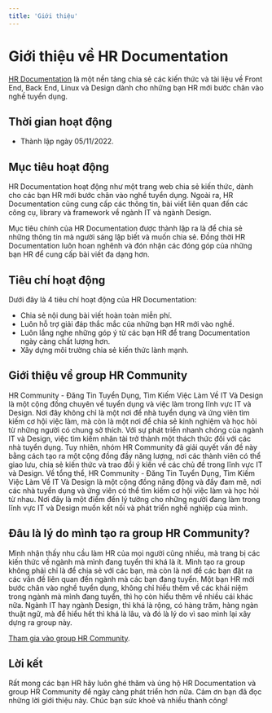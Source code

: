 ```yaml
---
title: 'Giới thiệu'
---
```


# Giới thiệu về HR Documentation

[HR Documentation](https://hrpenci.site) là một nền tảng chia sẻ các kiến thức
và tài liệu về Front End, Back End, Linux và Design dành cho những bạn HR mới
bước chân vào nghề tuyển dụng.

## Thời gian hoạt động

- Thành lập ngày 05/11/2022.

## Mục tiêu hoạt động

HR Documentation hoạt động như một trang web chia sẻ kiến thức, dành cho các bạn
HR mới bước chân vào nghề tuyển dụng. Ngoài ra, HR Documentation cũng cung cấp
các thông tin, bài viết liên quan đến các công cụ, library và framework về ngành
IT và ngành Design.

Mục tiêu chính của HR Documentation được thành lập ra là để chia sẻ những thông
tin mà người sáng lập biết và muốn chia sẻ. Đồng thời HR Documentation luôn hoan
nghênh và đón nhận các đóng góp của những bạn HR để cung cấp bài viết đa dạng
hơn.

## Tiêu chí hoạt động

Dưới đây là 4 tiêu chí hoạt động của HR Documentation:

- Chia sẻ nội dung bài viết hoàn toàn miễn phí.
- Luôn hỗ trợ giải đáp thắc mắc của những bạn HR mới vào nghề.
- Luôn lắng nghe những góp ý từ các bạn HR để trang Documentation ngày càng chất
  lượng hơn.
- Xây dựng môi trường chia sẻ kiến thức lành mạnh.

## Giới thiệu về group HR Community

HR Community - Đăng Tin Tuyển Dụng, Tìm Kiếm Việc Làm Về IT Và Design là một
cộng đồng chuyên về tuyển dụng và việc làm trong lĩnh vực IT và Design. Nơi đây
không chỉ là một nơi để nhà tuyển dụng và ứng viên tìm kiếm cơ hội việc làm, mà
còn là một nơi để chia sẻ kinh nghiệm và học hỏi từ những người có chung sở
thích. Với sự phát triển nhanh chóng của ngành IT và Design, việc tìm kiếm nhân
tài trở thành một thách thức đối với các nhà tuyển dụng. Tuy nhiên, nhóm HR
Community đã giải quyết vấn đề này bằng cách tạo ra một cộng đồng đầy năng
lượng, nơi các thành viên có thể giao lưu, chia sẻ kiến thức và trao đổi ý kiến
về các chủ đề trong lĩnh vực IT và Design. Về tổng thể, HR Community - Đăng Tin
Tuyển Dụng, Tìm Kiếm Việc Làm Về IT Và Design là một cộng đồng năng động và đầy
đam mê, nơi các nhà tuyển dụng và ứng viên có thể tìm kiếm cơ hội việc làm và
học hỏi từ nhau. Nơi đây là một điểm đến lý tưởng cho những người đang làm trong
lĩnh vực IT và Design muốn kết nối và phát triển nghề nghiệp của mình.

## Đâu là lý do mình tạo ra group HR Community?

Mình nhận thấy nhu cầu làm HR của mọi người cũng nhiều, mà trang bị các kiến
thức về ngành mà mình đang tuyển thì khá là ít. Mình tạo ra group không phải chỉ
là để chia sẻ với các bạn, mà còn là nơi để các bạn đặt ra các vấn đề liên quan
đến ngành mà các bạn đang tuyển. Một bạn HR mới bước chân vào nghề tuyển dụng,
không chỉ hiểu thêm về các khái niệm trong ngành mà mình đang tuyển, thì họ còn
hiểu thêm về nhiều cái khác nữa. Ngành IT hay ngành Design, thì khá là rộng, có
hàng trăm, hàng ngàn thuật ngữ, mà để hiểu hết thì khá là lâu, và đó là lý do vì
sao mình lại xây dựng ra group này.

[Tham gia vào group HR Community](https://hrpenci.site/group-hr).

## Lời kết

Rất mong các bạn HR hãy luôn ghé thăm và ủng hộ HR Documentation và group HR
Community để ngày càng phát triển hơn nữa. Cảm ơn bạn đã đọc những lời giới
thiệu này. Chúc bạn sức khoẻ và nhiều thành công!
